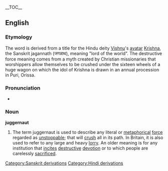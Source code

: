 {{wikipedia}}
__TOC__
==English==
===Etymology===
The word is derived from a title for the Hindu deity [[Vishnu]]'s [[avatar]] [[Krishna]], the Sanskrit jagannath (जगन्नाथ), meaning "lord of the world". The destructive force meaning comes from a myth created by Christian missionaries that worshippers allow themselves to be crushed under the sixteen wheels of a huge wagon on which the idol of Krishna is drawn in an annual procession in Puri, Orissa.

===Pronunciation===
*{{audio|en-us-juggernaut.ogg|Audio (US)}}

===Noun===
'''juggernaut'''

#The term juggernaut is used to describe any literal or [[metaphorical]] [[force]] regarded as [[unstoppable]]; that will [[crush]] all in its path. In Britain, it is also used to refer to any large and heavy [[lorry]]. An older meaning is for any institution that [[incites]] [[destructive]] [[devotion]] or to which people are carelessly [[sacrificed]].
[[Category:Sanskrit derivations]]
[[Category:Hindi derivations]]